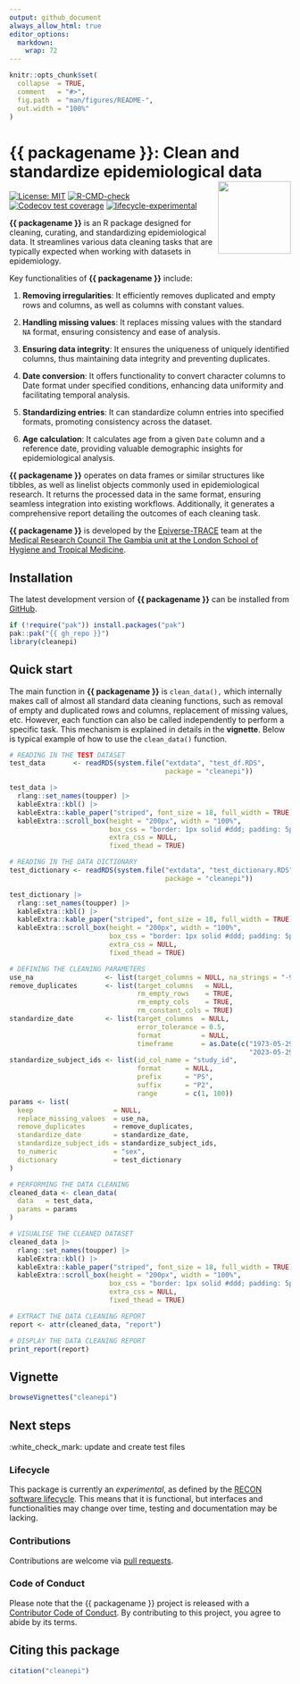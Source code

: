 ```yaml
---
output: github_document
always_allow_html: true
editor_options: 
  markdown: 
    wrap: 72
---
```


<!-- The code to render this README is stored in .github/workflows/render-readme.yaml -->

<!-- Variables marked with double curly braces will be transformed beforehand: -->

<!-- `packagename` is extracted from the DESCRIPTION file -->

<!-- `gh_repo` is extracted via a special environment variable in GitHub Actions -->

<!-- README.md is generated from README.Rmd. Please edit that file -->

```r
knitr::opts_chunk$set(
  collapse  = TRUE,
  comment   = "#>",
  fig.path  = "man/figures/README-",
  out.width = "100%"
)
```

# {{ packagename }}: Clean and standardize epidemiological data <img src="man/figures/logo.svg" align="right" width="130"/>

<!-- badges: start -->

[![License:
MIT](https://img.shields.io/badge/License-MIT-yellow.svg)](https://opensource.org/licenses/MIT)
[![R-CMD-check](https://github.com/epiverse-trace/cleanepi/actions/workflows/R-CMD-check.yaml/badge.svg)](https://github.com/epiverse-trace/cleanepi/actions/workflows/R-CMD-check.yaml)
[![Codecov test
coverage](https://codecov.io/gh/epiverse-trace/cleanepi/branch/main/graph/badge.svg)](https://app.codecov.io/gh/epiverse-trace/cleanepi?branch=main)
[![lifecycle-experimental](https://raw.githubusercontent.com/reconverse/reconverse.github.io/master/images/badge-experimental.svg)](https://www.reconverse.org/lifecycle.html#experimental)

<!-- badges: end -->

**{{ packagename }}** is an  R package designed for cleaning, curating, and standardizing  epidemiological data. It streamlines various data cleaning tasks that are typically expected when working with  datasets in epidemiology.

Key functionalities of **{{ packagename }}** include:

1. **Removing irregularities**: It efficiently removes duplicated and empty rows and columns, as well as columns with constant values.

2. **Handling missing values**: It replaces missing values with the standard `NA` format, ensuring consistency and ease of analysis.

3. **Ensuring data integrity**: It ensures the uniqueness of uniquely identified columns, thus maintaining data integrity and preventing duplicates.

4. **Date conversion**: It offers functionality to convert character columns to Date format under specified conditions, enhancing data uniformity and facilitating temporal analysis.

5. **Standardizing entries**: It can standardize column entries into specified formats, promoting consistency across the dataset.

6. **Age calculation**: It calculates age from a given `Date` column and a reference date, providing valuable demographic insights for epidemiological analysis.

**{{ packagename }}** operates on data frames or similar structures like tibbles, as well as linelist objects commonly used in epidemiological research. It returns the processed data in the same format, ensuring seamless integration into existing workflows. Additionally, it generates a comprehensive report detailing the outcomes of each cleaning task.


**{{ packagename }}** is developed by  the [Epiverse-TRACE](https://data.org/initiatives/epiverse/) team at the [Medical Research Council The Gambia unit at the London School of Hygiene and Tropical Medicine](https://www.lshtm.ac.uk/research/units/mrc-gambia).


## Installation

The latest development version of **{{ packagename }}** can be installed from  [GitHub](https://epiverse-trace.github.io/cleanepi).

```r
if (!require("pak")) install.packages("pak")
pak::pak("{{ gh_repo }}")
library(cleanepi)
```

## Quick start

The main function in **{{ packagename }}** is `clean_data(),` which internally makes call of almost all standard data cleaning functions, such as removal of empty and duplicated rows and columns, replacement of missing values, etc. However, each function can also be called independently to perform a specific  task. This mechanism is explained in details in the **vignette**. Below is typical example of how to use the `clean_data()` function. 


```r
# READING IN THE TEST DATASET
test_data       <- readRDS(system.file("extdata", "test_df.RDS",
                                       package = "cleanepi"))
```

```r
test_data |>
  rlang::set_names(toupper) |>
  kableExtra::kbl() |>
  kableExtra::kable_paper("striped", font_size = 18, full_width = TRUE) |>
  kableExtra::scroll_box(height = "200px", width = "100%",
                         box_css = "border: 1px solid #ddd; padding: 5px; ",
                         extra_css = NULL,
                         fixed_thead = TRUE)
```

```r
# READING IN THE DATA DICTIONARY
test_dictionary <- readRDS(system.file("extdata", "test_dictionary.RDS",
                                       package = "cleanepi"))
```

```r
test_dictionary |>
  rlang::set_names(toupper) |>
  kableExtra::kbl() |>
  kableExtra::kable_paper("striped", font_size = 18, full_width = TRUE) |>
  kableExtra::scroll_box(height = "200px", width = "100%",
                         box_css = "border: 1px solid #ddd; padding: 5px; ",
                         extra_css = NULL,
                         fixed_thead = TRUE)
```

```r
# DEFINING THE CLEANING PARAMETERS
use_na                  <- list(target_columns = NULL, na_strings = "-99")
remove_duplicates       <- list(target_columns   = NULL,
                                rm_empty_rows    = TRUE,
                                rm_empty_cols    = TRUE,
                                rm_constant_cols = TRUE)
standardize_date        <- list(target_columns  = NULL,
                                error_tolerance = 0.5,
                                format          = NULL,
                                timeframe       = as.Date(c("1973-05-29",
                                                            "2023-05-29")))
standardize_subject_ids <- list(id_col_name = "study_id",
                                format      = NULL,
                                prefix      = "PS",
                                suffix      = "P2",
                                range       = c(1, 100))
params <- list(
  keep                    = NULL,
  replace_missing_values  = use_na, 
  remove_duplicates       = remove_duplicates,
  standardize_date        = standardize_date,
  standardize_subject_ids = standardize_subject_ids,
  to_numeric              = "sex",
  dictionary              = test_dictionary
)
```

```r
# PERFORMING THE DATA CLEANING
cleaned_data <- clean_data(
  data   = test_data,
  params = params
)
```

```r
# VISUALISE THE CLEANED DATASET
cleaned_data |>
  rlang::set_names(toupper) |>
  kableExtra::kbl() |>
  kableExtra::kable_paper("striped", font_size = 18, full_width = TRUE) |>
  kableExtra::scroll_box(height = "200px", width = "100%",
                         box_css = "border: 1px solid #ddd; padding: 5px; ",
                         extra_css = NULL,
                         fixed_thead = TRUE)
```

```r
# EXTRACT THE DATA CLEANING REPORT
report <- attr(cleaned_data, "report")
```

```r
# DISPLAY THE DATA CLEANING REPORT
print_report(report)
```

## Vignette
```r
browseVignettes("cleanepi")
```

## Next steps

:white_check_mark: update and create test files    


### Lifecycle

This package is currently an *experimental*, as defined by the [RECON software
lifecycle](https://www.reconverse.org/lifecycle.html). This means that it is
functional, but interfaces and functionalities may change over time, testing and documentation may be lacking.

### Contributions

Contributions are welcome via [pull
requests](https://github.com/%7B%7B%20gh_repo%20%7D%7D/pulls).

### Code of Conduct

Please note that the {{ packagename }} project is released with a [Contributor
Code of
Conduct](https://github.com/epiverse-trace/.github/blob/main/CODE_OF_CONDUCT.md).
By contributing to this project, you agree to abide by its terms.

## Citing this package

```r
citation("cleanepi")
```
